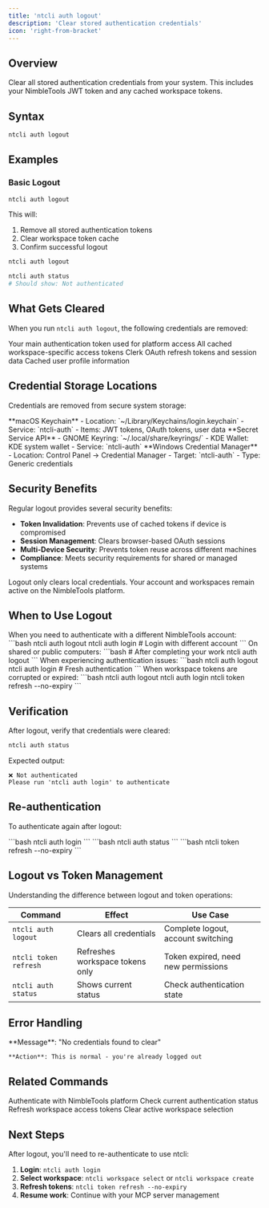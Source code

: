 ```yaml
---
title: 'ntcli auth logout'
description: 'Clear stored authentication credentials'
icon: 'right-from-bracket'
---
```


## Overview

Clear all stored authentication credentials from your system. This includes your NimbleTools JWT token and any cached workspace tokens.

## Syntax

```bash
ntcli auth logout
```

## Examples

### Basic Logout

```bash
ntcli auth logout
```

This will:
1. Remove all stored authentication tokens
2. Clear workspace token cache
3. Confirm successful logout

<CodeGroup>

```bash Logout
ntcli auth logout
```

```bash Verify Logout
ntcli auth status
# Should show: Not authenticated
```

</CodeGroup>

## What Gets Cleared

When you run `ntcli auth logout`, the following credentials are removed:

<CardGroup cols={2}>
  <Card title="NimbleTools JWT" icon="key">
    Your main authentication token used for platform access
  </Card>
  <Card title="Workspace Tokens" icon="folder-open">
    All cached workspace-specific access tokens
  </Card>
  <Card title="OAuth Tokens" icon="shield">
    Clerk OAuth refresh tokens and session data
  </Card>
  <Card title="User Profile" icon="user">
    Cached user profile information
  </Card>
</CardGroup>

## Credential Storage Locations

Credentials are removed from secure system storage:

<Tabs>
  <Tab title="macOS">
    **macOS Keychain**
    - Location: `~/Library/Keychains/login.keychain`
    - Service: `ntcli-auth`
    - Items: JWT tokens, OAuth tokens, user data
  </Tab>
  <Tab title="Linux">
    **Secret Service API**
    - GNOME Keyring: `~/.local/share/keyrings/`
    - KDE Wallet: KDE system wallet
    - Service: `ntcli-auth`
  </Tab>
  <Tab title="Windows">
    **Windows Credential Manager**
    - Location: Control Panel → Credential Manager
    - Target: `ntcli-auth`
    - Type: Generic credentials
  </Tab>
</Tabs>

## Security Benefits

Regular logout provides several security benefits:

- **Token Invalidation**: Prevents use of cached tokens if device is compromised
- **Session Management**: Clears browser-based OAuth sessions
- **Multi-Device Security**: Prevents token reuse across different machines
- **Compliance**: Meets security requirements for shared or managed systems

<Callout type="info">
  Logout only clears local credentials. Your account and workspaces remain active on the NimbleTools platform.
</Callout>

## When to Use Logout

<AccordionGroup>
  <Accordion title="Switching Accounts">
    When you need to authenticate with a different NimbleTools account:
    ```bash
    ntcli auth logout
    ntcli auth login  # Login with different account
    ```
  </Accordion>
  
  <Accordion title="Security Best Practices">
    On shared or public computers:
    ```bash
    # After completing your work
    ntcli auth logout
    ```
  </Accordion>
  
  <Accordion title="Troubleshooting Authentication">
    When experiencing authentication issues:
    ```bash
    ntcli auth logout
    ntcli auth login  # Fresh authentication
    ```
  </Accordion>
  
  <Accordion title="Token Refresh Issues">
    When workspace tokens are corrupted or expired:
    ```bash
    ntcli auth logout
    ntcli auth login
    ntcli token refresh --no-expiry
    ```
  </Accordion>
</AccordionGroup>

## Verification

After logout, verify that credentials were cleared:

```bash
ntcli auth status
```

Expected output:
```
❌ Not authenticated
Please run 'ntcli auth login' to authenticate
```

## Re-authentication

To authenticate again after logout:

<Steps>
  <Step title="Login">
    ```bash
    ntcli auth login
    ```
  </Step>
  <Step title="Verify Status">
    ```bash
    ntcli auth status
    ```
  </Step>
  <Step title="Refresh Workspace Tokens">
    ```bash
    ntcli token refresh --no-expiry
    ```
  </Step>
</Steps>

## Logout vs Token Management

Understanding the difference between logout and token operations:

| Command | Effect | Use Case |
|---------|--------|----------|
| `ntcli auth logout` | Clears all credentials | Complete logout, account switching |
| `ntcli token refresh` | Refreshes workspace tokens only | Token expired, need new permissions |
| `ntcli auth status` | Shows current status | Check authentication state |

## Error Handling

<AccordionGroup>
  <Accordion title="Already logged out">
    **Message**: "No credentials found to clear"
    
    **Action**: This is normal - you're already logged out
  </Accordion>
</AccordionGroup>

## Related Commands

<CardGroup cols={2}>
  <Card
    title="auth login"
    icon="right-to-bracket" 
    href="/commands/auth/login"
  >
    Authenticate with NimbleTools platform
  </Card>
  <Card
    title="auth status"
    icon="circle-info"
    href="/commands/auth/status"
  >
    Check current authentication status
  </Card>
  <Card
    title="token refresh"
    icon="arrows-rotate"
    href="/commands/token/refresh"
  >
    Refresh workspace access tokens
  </Card>
  <Card
    title="workspace clear"
    icon="folder-xmark"
    href="/commands/workspace/clear"
  >
    Clear active workspace selection
  </Card>
</CardGroup>

## Next Steps

After logout, you'll need to re-authenticate to use ntcli:

1. **Login**: `ntcli auth login`
2. **Select workspace**: `ntcli workspace select` or `ntcli workspace create`
3. **Refresh tokens**: `ntcli token refresh --no-expiry`
4. **Resume work**: Continue with your MCP server management